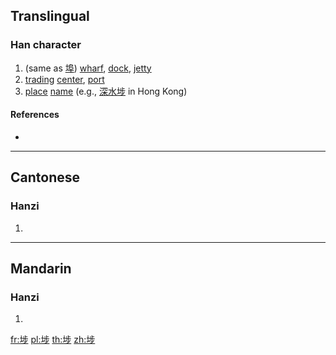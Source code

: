 {{character info/new}}
==Translingual==

===Han character===
{{Han char|rn=32|rad=土|as=07|sn=10|four=|canj=GYLH|ids=⿰土步}}

# (same as [[埠]]) [[wharf]], [[dock]], [[jetty]]
# [[trading]] [[center]], [[port]]
# [[place]] [[name]] (e.g., [[深水埗]] in Hong Kong)

====References====
* {{Han ref|kx=0230.121|hdz=10443.140|uh=57D7|ud=22487}}

----

==Cantonese==

===Hanzi===
{{yue-hanzi|jyut=[[bou4]], [[bou6]]|y=bou4, bou6}}

# {{defn|lang=yue|sort=土07}}

----

==Mandarin==

===Hanzi===
{{cmn-hanzi|pin=[[bù]] ([[bu4]])|wg=pu<sup>4</sup>}}

# {{defn|lang=cmn|sort=土07}}

[[fr:埗]]
[[pl:埗]]
[[th:埗]]
[[zh:埗]]